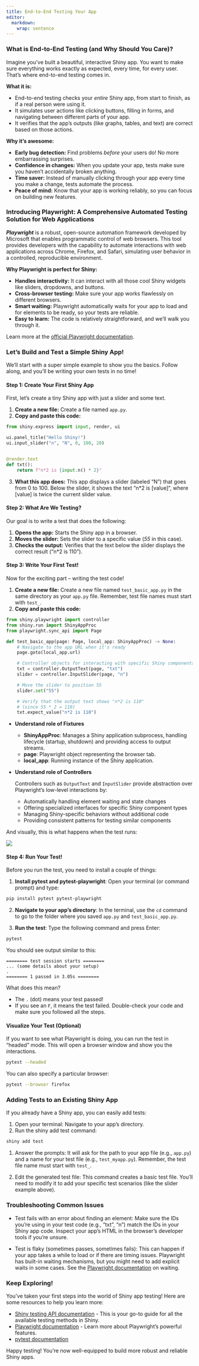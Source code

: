 ```yaml
---
title: End-to-End Testing Your App
editor:
  markdown:
    wrap: sentence
---
```


### What is End-to-End Testing (and Why Should You Care)?

Imagine you've built a beautiful, interactive Shiny app.  You want to make sure everything works exactly as expected, every time, for every user.  That's where end-to-end testing comes in.

**What it is:**

*   End-to-end testing checks your *entire* Shiny app, from start to finish, as if a real person were using it.
*   It simulates user actions like clicking buttons, filling in forms, and navigating between different parts of your app.
*   It verifies that the app's outputs (like graphs, tables, and text) are correct based on those actions.

**Why it's awesome:**

*   **Early bug detection:**  Find problems *before* your users do!  No more embarrassing surprises.
*   **Confidence in changes:**  When you update your app, tests make sure you haven't accidentally broken anything.
*   **Time saver:**  Instead of manually clicking through your app every time you make a change, tests automate the process.
*   **Peace of mind:**  Know that your app is working reliably, so you can focus on building new features.

### Introducing Playwright: A Comprehensive Automated Testing Solution for Web Applications

***Playwright*** is a robust, open-source automation framework developed by Microsoft that enables programmatic control of web browsers. This tool provides developers with the capability to automate interactions with web applications across Chrome, Firefox, and Safari, simulating user behavior in a controlled, reproducible environment.

**Why Playwright is perfect for Shiny:**

*   **Handles interactivity:**  It can interact with all those cool Shiny widgets like sliders, dropdowns, and buttons.
*   **Cross-browser testing:**  Make sure your app works flawlessly on different browsers.
*   **Smart waiting:** Playwright automatically waits for your app to load and for elements to be ready, so your tests are reliable.
*   **Easy to learn:**  The code is relatively straightforward, and we'll walk you through it.

Learn more at the [official Playwright documentation](https://playwright.dev/python/).

### Let's Build and Test a Simple Shiny App!

We'll start with a super simple example to show you the basics.  Follow along, and you'll be writing your own tests in no time!

#### Step 1: Create Your First Shiny App

First, let's create a tiny Shiny app with just a slider and some text.

1.  **Create a new file:**  Create a file named `app.py`.
2.  **Copy and paste this code:**

```python
from shiny.express import input, render, ui

ui.panel_title("Hello Shiny!")
ui.input_slider("n", "N", 0, 100, 20)


@render.text
def txt():
    return f"n*2 is {input.n() * 2}"

```

3.  **What this app does:** This app displays a slider (labeled "N") that goes from 0 to 100.  Below the slider, it shows the text "n*2 is \[value]", where \[value] is twice the current slider value.

#### Step 2:  What Are We Testing?

Our goal is to write a test that does the following:

1.  **Opens the app:**  Starts the Shiny app in a browser.
2.  **Moves the slider:**  Sets the slider to a specific value (*55* in this case).
3.  **Checks the output:**  Verifies that the text below the slider displays the correct result ("n*2 is 110").

#### Step 3:  Write Your First Test!

Now for the exciting part – writing the test code!

1.  **Create a new file:** Create a new file named `test_basic_app.py` in the same directory as your `app.py` file. Remember, test file names must start with `test_`.
2.  **Copy and paste this code:**

```python
from shiny.playwright import controller
from shiny.run import ShinyAppProc
from playwright.sync_api import Page

def test_basic_app(page: Page, local_app: ShinyAppProc) -> None:
    # Navigate to the app URL when it's ready
    page.goto(local_app.url)

    # Controller objects for interacting with specific Shiny components
    txt = controller.OutputText(page, "txt")
    slider = controller.InputSlider(page, "n")

    # Move the slider to position 55
    slider.set("55")

    # Verify that the output text shows "n*2 is 110"
    # (since 55 * 2 = 110)
    txt.expect_value("n*2 is 110")
```

- **Understand role of Fixtures**
    - **ShinyAppProc**: Manages a Shiny application subprocess, handling lifecycle (startup, shutdown) and providing access to output streams.
    - **page**: Playwright object representing the browser tab.
    - **local_app**: Running instance of the Shiny application.

-  **Understand role of Controllers**

    Controllers such as `OutputText` and `InputSlider` provide abstraction over Playwright's low-level interactions by:

    - Automatically handling element waiting and state changes
    - Offering specialized interfaces for specific Shiny component types
    - Managing Shiny-specific behaviors without additional code
    - Providing consistent patterns for testing similar components

And visually, this is what happens when the test runs:


![](assets/end-to-end-test-workflow.png)

#### Step 4: Run Your Test!

Before you run the test, you need to install a couple of things:

1.  **Install pytest and pytest-playwright**: Open your terminal (or command prompt) and type:

```bash
pip install pytest pytest-playwright
```

2.  **Navigate to your app's directory**: In the terminal, use the `cd` command to go to the folder where you saved `app.py` and `test_basic_app.py`.

3.  **Run the test**: Type the following command and press Enter:

```bash
pytest
```

You should see output similar to this:

```text
======== test session starts ========
... (some details about your setup)
.
======== 1 passed in 3.05s ========
```

What does this mean?

- The `.` (dot) means your test passed!
- If you see an `F`, it means the test failed. Double-check your code and make sure you followed all the steps.

#### Visualize Your Test (Optional)

If you want to see what Playwright is doing, you can run the test in "headed" mode. This will open a browser window and show you the interactions.

```bash
pytest --headed
```

You can also specify a particular browser:

```bash
pytest --browser firefox
```

### Adding Tests to an Existing Shiny App

If you already have a Shiny app, you can easily add tests:

1. Open your terminal: Navigate to your app's directory.
1. Run the shiny add test command:

```bash
shiny add test
```

1. Answer the prompts: It will ask for the path to your app file (e.g., `app.py`) and a name for your test file (e.g., `test_myapp.py`). Remember, the test file name must start with `test_`.

1. Edit the generated test file: This command creates a basic test file. You'll need to modify it to add your specific test scenarios (like the slider example above).

### Troubleshooting Common Issues

- Test fails with an error about finding an element: Make sure the IDs you're using in your test code (e.g., "txt", "n") match the IDs in your Shiny app code. Inspect your app's HTML in the browser's developer tools if you're unsure.

- Test is flaky (sometimes passes, sometimes fails): This can happen if your app takes a while to load or if there are timing issues. Playwright has built-in waiting mechanisms, but you might need to add explicit waits in some cases. See the [Playwright documentation](https://playwright.dev/python/docs/events#waiting-for-event) on waiting.

### Keep Exploring!

You've taken your first steps into the world of Shiny app testing! Here are some resources to help you learn more:

- [Shiny testing API documentation](https://shiny.posit.co/py/api/testing/) - This is your go-to guide for all the available testing methods in Shiny.
- [Playwright documentation](https://playwright.dev/python/) - Learn more about Playwright's powerful features.
- [pytest documentation](https://docs.pytest.org/en/stable/)


Happy testing! You're now well-equipped to build more robust and reliable Shiny apps.
